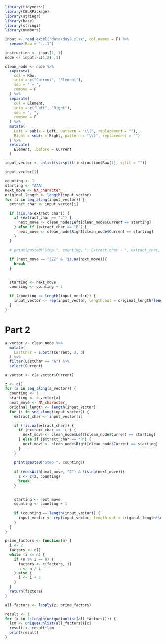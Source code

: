 ```r
library(tidyverse)
library(CELRPackage)
library(stringr)
library(base)
library(stringi)
library(numbers)
```

```r
input <- read_excel("data/day8.xlsx", col_names = F) %>% 
  rename(Raw = "...1")
```

```r
instruction <- input[1, 1]
node <- input[-c(1,2) ,1]
```

```r
clean_node <- node %>% 
  separate(
    col = Raw,
    into = c("Current", "Element"),
    sep = " = ",
    remove = F
  ) %>% 
  separate(
    col = Element,
    into = c("Left", "Right"),
    sep = ", ",
    remove = F
  ) %>% 
  mutate(
    Left = sub(x = Left, pattern = "\\(", replacement = ""),
    Right = sub(x = Right, pattern = "\\)", replacement = "")
  ) %>% 
  relocate(
    Element, .before = Current
  )
```

```r
input_vector <- unlist(strsplit(instruction$Raw[1], split = ""))

input_vector[1]


```

```r
counting <- 1
starting <- "AAA"
next_move <- NA_character_
original_length <- length(input_vector)
for (i in seq_along(input_vector)) {
  extract_char <- input_vector[i]
  
  if (!is.na(extract_char)) {
    if (extract_char == "L") {
      next_move <- clean_node$Left[clean_node$Current == starting]
    } else if (extract_char == "R") {
      next_move <- clean_node$Right[clean_node$Current == starting]
    }
  }
  
  # print(paste0("Step ", counting, ": Extract char - ", extract_char, ", Next move - ", next_move))

  if (next_move == "ZZZ" & !is.na(next_move)){
    break
  }
  
  
  starting <- next_move
  counting <- counting + 1
  
  if (counting == length(input_vector)) {
    input_vector <- rep(input_vector, length.out = original_length*length(input_vector))
  }
}
```

# Part 2
```r
a_vector <- clean_node %>% 
  mutate(
    LastChar = substr(Current, 3, 3)
  ) %>% 
  filter(LastChar == "A") %>% 
  select(Current)

a_vector <- c(a_vector$Current)

```

```r
z <- c()
for (a in seq_along(a_vector)) {
  counting <- 1
  starting <- a_vector[a]
  next_move <- NA_character_
  original_length <- length(input_vector)
  for (i in seq_along(input_vector)) {
    extract_char <- input_vector[i]
    
    if (!is.na(extract_char)) {
      if (extract_char == "L") {
        next_move <- clean_node$Left[clean_node$Current == starting]
      } else if (extract_char == "R") {
        next_move <- clean_node$Right[clean_node$Current == starting]
      }
    }
    
    print(paste0("Step ", counting))
  
    if (endsWith(next_move, "Z") & !is.na(next_move)){
      z <- c(z, counting)
      break
    }
    
    
    starting <- next_move
    counting <- counting + 1
    
    if (counting == length(input_vector)) {
      input_vector <- rep(input_vector, length.out = original_length*length(input_vector))
    }
  }
}
```
```r
prime_factors <- function(n) {
  i <- 2
  factors <- c()
  while (i <= n) {
    if (n %% i == 0) {
      factors <- c(factors, i)
      n <- n / i
    } else {
      i <- i + 1
    }
  }
  return(factors)
}
```

```r
all_factors <- lapply(z, prime_factors)

result <- 1
for (x in 1:length(unique(unlist(all_factors)))) {
  lcm <- unique(unlist(all_factors))[x]
  result <- result*lcm
  print(result)
}


```























